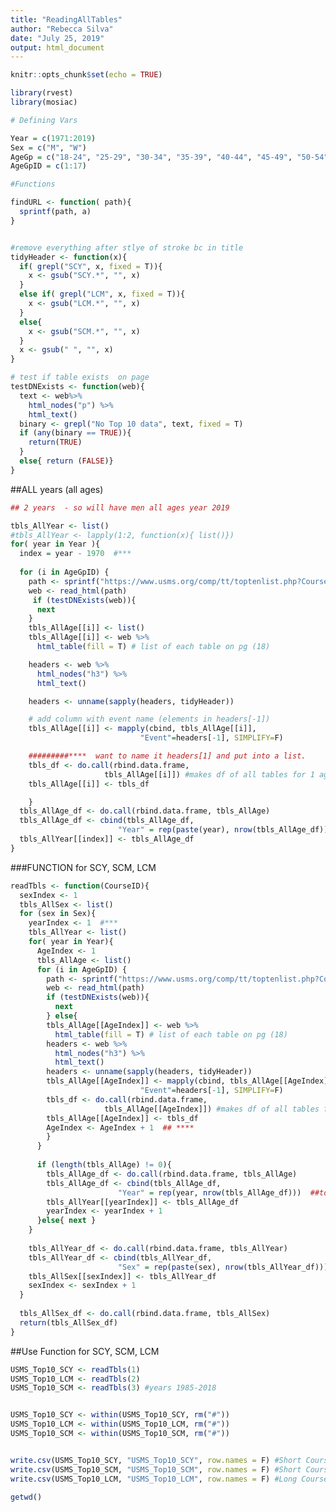 ```yaml
---
title: "ReadingAllTables"
author: "Rebecca Silva"
date: "July 25, 2019"
output: html_document
---
```


```r
knitr::opts_chunk$set(echo = TRUE)
```

```r
library(rvest)
library(mosiac)
```

```r
# Defining Vars

Year = c(1971:2019)
Sex = c("M", "W")
AgeGp = c("18-24", "25-29", "30-34", "35-39", "40-44", "45-49", "50-54", "55-59", "60-64", "65-69", "70-74", "75-79", "80-84", "85-89", "90-94", "95-99", "100-104")
AgeGpID = c(1:17)

#Functions

findURL <- function( path){
  sprintf(path, a)
}


#remove everything after stlye of stroke bc in title 
tidyHeader <- function(x){
  if( grepl("SCY", x, fixed = T)){
    x <- gsub("SCY.*", "", x)
  }
  else if( grepl("LCM", x, fixed = T)){
    x <- gsub("LCM.*", "", x)
  }
  else{
    x <- gsub("SCM.*", "", x)
  }
  x <- gsub(" ", "", x)
}

# test if table exists  on page
testDNExists <- function(web){  
  text <- web%>% 
    html_nodes("p") %>% 
    html_text()
  binary <- grepl("No Top 10 data", text, fixed = T)
  if (any(binary == TRUE)){
    return(TRUE)
  } 
  else{ return (FALSE)}
}
```




##ALL  years (all ages)

```r
## 2 years  - so will have men all ages year 2019 

tbls_AllYear <- list()
#tbls_AllYear <- lapply(1:2, function(x){ list()})
for( year in Year ){
  index = year - 1970  #***
  
  for (i in AgeGpID) {
    path <- sprintf("https://www.usms.org/comp/tt/toptenlist.php?CourseID=1&Year=%d&Sex=M&AgeGroupID=%d", year, i )
    web <- read_html(path)
     if (testDNExists(web)){
      next
    }
    tbls_AllAge[[i]] <- list()
    tbls_AllAge[[i]] <- web %>% 
      html_table(fill = T) # list of each table on pg (18) 

    headers <- web %>% 
      html_nodes("h3") %>%
      html_text()

    headers <- unname(sapply(headers, tidyHeader))

    # add column with event name (elements in headers[-1])
    tbls_AllAge[[i]] <- mapply(cbind, tbls_AllAge[[i]], 
                             "Event"=headers[-1], SIMPLIFY=F)

    #########****  want to name it headers[1] and put into a list. 
    tbls_df <- do.call(rbind.data.frame, 
                     tbls_AllAge[[i]]) #makes df of all tables for 1 age gp 
    tbls_AllAge[[i]] <- tbls_df

    }
  tbls_AllAge_df <- do.call(rbind.data.frame, tbls_AllAge)
  tbls_AllAge_df <- cbind(tbls_AllAge_df, 
                        "Year" = rep(paste(year), nrow(tbls_AllAge_df)))
  tbls_AllYear[[index]] <- tbls_AllAge_df
}


```






###FUNCTION for SCY, SCM, LCM
```r
readTbls <- function(CourseID){
  sexIndex <- 1
  tbls_AllSex <- list()
  for (sex in Sex){
    yearIndex <- 1  #***
    tbls_AllYear <- list()
    for( year in Year){
      AgeIndex <- 1
      tbls_AllAge <- list()
      for (i in AgeGpID) {
        path <- sprintf("https://www.usms.org/comp/tt/toptenlist.php?CourseID=%d&Year=%d&Sex=%s&AgeGroupID=%d", CourseID, year, paste(sex), i )
        web <- read_html(path)
        if (testDNExists(web)){
          next
        } else{
        tbls_AllAge[[AgeIndex]] <- web %>% 
          html_table(fill = T) # list of each table on pg (18) 
        headers <- web %>% 
          html_nodes("h3") %>%
          html_text()
        headers <- unname(sapply(headers, tidyHeader))
        tbls_AllAge[[AgeIndex]] <- mapply(cbind, tbls_AllAge[[AgeIndex]], 
                             "Event"=headers[-1], SIMPLIFY=F)
        tbls_df <- do.call(rbind.data.frame, 
                     tbls_AllAge[[AgeIndex]]) #makes df of all tables for 1 age gp 
        tbls_AllAge[[AgeIndex]] <- tbls_df
        AgeIndex <- AgeIndex + 1  ## ****
        }
      }
  
      if (length(tbls_AllAge) != 0){
        tbls_AllAge_df <- do.call(rbind.data.frame, tbls_AllAge)
        tbls_AllAge_df <- cbind(tbls_AllAge_df, 
                        "Year" = rep(year, nrow(tbls_AllAge_df)))  ##took out paste
        tbls_AllYear[[yearIndex]] <- tbls_AllAge_df
        yearIndex <- yearIndex + 1
      }else{ next }
    }
    
    tbls_AllYear_df <- do.call(rbind.data.frame, tbls_AllYear)
    tbls_AllYear_df <- cbind(tbls_AllYear_df, 
                        "Sex" = rep(paste(sex), nrow(tbls_AllYear_df)))
    tbls_AllSex[[sexIndex]] <- tbls_AllYear_df
    sexIndex <- sexIndex + 1
  }
  
  tbls_AllSex_df <- do.call(rbind.data.frame, tbls_AllSex)
  return(tbls_AllSex_df)
}
```

##Use Function for SCY, SCM, LCM
```r
USMS_Top10_SCY <- readTbls(1)
USMS_Top10_LCM <- readTbls(2) 
USMS_Top10_SCM <- readTbls(3) #years 1985-2018


USMS_Top10_SCY <- within(USMS_Top10_SCY, rm("#"))
USMS_Top10_LCM <- within(USMS_Top10_LCM, rm("#"))
USMS_Top10_SCM <- within(USMS_Top10_SCM, rm("#"))


write.csv(USMS_Top10_SCY, "USMS_Top10_SCY", row.names = F) #Short Course Yards
write.csv(USMS_Top10_SCM, "USMS_Top10_SCM", row.names = F) #Short Course Meters
write.csv(USMS_Top10_LCM, "USMS_Top10_LCM", row.names = F) #Long Course Meters

getwd()
```

